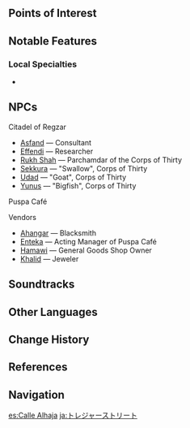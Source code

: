 {{Location Infobox
|image        = Treasures Street.png
|type         = Point of Interest
|region       = Sumeru
|subregion    = Dharma Forest
|area         = Avidya Forest
|subarea      = Sumeru City
}}
{{Location Intro|description=<p>{{If Self|Treasures Street|It|Treasures Street}} is the liveliest street in Sumeru City.</p>}}

==Points of Interest==
{{Locations by Category Table
|type = Points of Interest
|not = Bulletin Boards
}}

==Notable Features==
===Local Specialties===
* {{Item|Padisarah}}

==NPCs==
{{Column|2|
* [[Aryadeva]]
* [[Barmak]] &mdash; Mahamata at the Exchange
* [[Farid]] &mdash; Mercenary, Corps of Thirty
* [[Feresht]] &mdash; Treasure Appraiser Extraordinaire!
* [[Hakan]] &mdash; Mercenary, Corps of Thirty (Daytime)
* [[Hassan]] &mdash; Hairdresser (Daytime)
* [[Hatim]] &mdash; Millionaire (self-proclaimed)
* [[Halva]] &mdash; Tax Officer (Nighttime)
* [[Kamal]] &mdash; Branch Master, Adventurers' Guild
* [[Katheryne]] &mdash; Receptionist, Adventurers' Guild
* [[Kimiya]] &mdash; Student
* [[Mansur]] &mdash; Researcher
* [[Mawyo]] &mdash; "Freelancer" (Daytime)
* [[Viktor]] (If ''[[Return to Days of Winter]]'' has been completed)
}}

;Citadel of Regzar
* [[Asfand]] &mdash; Consultant
* [[Effendi]] &mdash; Researcher
* [[Rukh Shah]] &mdash; Parchamdar of the Corps of Thirty
* [[Sekkura]] &mdash; "Swallow", Corps of Thirty
* [[Udad]] &mdash; "Goat", Corps of Thirty
* [[Yunus]] &mdash; "Bigfish", Corps of Thirty

;Puspa Café
{{Column|2|
* [[Gata]]
* [[Hatim]] &mdash; Millionaire (self-proclaimed) (Nighttime)
* [[Iris (Sumeru City)|Iris]] &mdash; Researcher (Daytime)
* [[Izem]] &mdash; Veteran, Corps of Thirty
* [[Maddah]] &mdash; Storyteller
* [[Mawyo]] &mdash; "Freelancer" (Nighttime)
* [[Nayab]] &mdash; Relaxed Matra
* [[Sanad]] &mdash; Student (Nighttime)
* [[Zohreh]] &mdash; Researcher (Nighttime)
}}

;Vendors
* [[Ahangar]] &mdash; Blacksmith
* [[Enteka]] &mdash; Acting Manager of Puspa Café
* [[Hamawi]] &mdash; General Goods Shop Owner
* [[Khalid]] &mdash; Jeweler

==Soundtracks==
{{Soundtracks by Category Table|type=location}}

==Other Languages==
{{Other Languages
|en      = Treasures Street
|zhs     = 宝商街
|zhs_rm  = Bǎoshāng-jiē
|zht     = 寶商街
|zht_rm  = Bǎoshāng-jiē
|zh_tl   = 
|ja      = トレジャーストリート
|ja_rm   = Torejaa Sutoriito
|ja_tl   = Treasures Street
|ko      = 귀금속 거리
|ko_tl   = Jewelry Street
|es      = Calle Alhaja
|es_tl   = Jewel Street
|fr      = Rue des trésors
|fr_tl   = Treasures Street
|ru      = Улица Сокровищ
|ru_tl   = Street of Treasures
|th      = Treasures Street
|vi      = Con Đường Châu Báu
|vi_tl   = Treasures Street
|de      = Schatzstraße
|de_tl   = Treasure Street
|id      = Treasures Street
|pt      = Rua dos Tesouros
|pt_tl   = 
|tr      = Hazineler Sokağı
|tr_tl   = 
|it      = Strada dei Tesori
|it_tl   = 
}}

==Change History==
{{Change History|3.0}}

==References==
{{Reflist}}

==Navigation==
{{PoI Navbox|Sumeru}}

[[es:Calle Alhaja]]
[[ja:トレジャーストリート]]